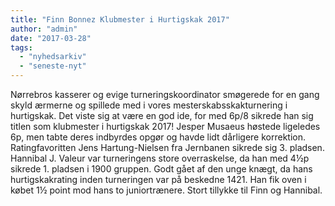 ```yaml
---
title: "Finn Bonnez Klubmester i Hurtigskak 2017"
author: "admin"
date: "2017-03-28"
tags: 
  - "nyhedsarkiv"
  - "seneste-nyt"
---
```


Nørrebros kasserer og evige turneringskoordinator smøgerede for en gang skyld ærmerne og spillede med i vores mesterskabsskakturnering i hurtigskak. Det viste sig at være en god ide, for med 6p/8 sikrede han sig titlen som klubmester i hurtigskak 2017! Jesper Musaeus høstede ligeledes 6p, men tabte deres indbyrdes opgør og havde lidt dårligere korrektion. Ratingfavoritten Jens Hartung-Nielsen fra Jernbanen sikrede sig 3. pladsen. Hannibal J. Valeur var turneringens store overraskelse, da han med 4½p sikrede 1. pladsen i 1900 gruppen. Godt gået af den unge knægt, da hans hurtigskakrating inden turneringen var på beskedne 1421. Han fik oven i købet 1½ point mod hans to juniortrænere. Stort tillykke til Finn og Hannibal.
